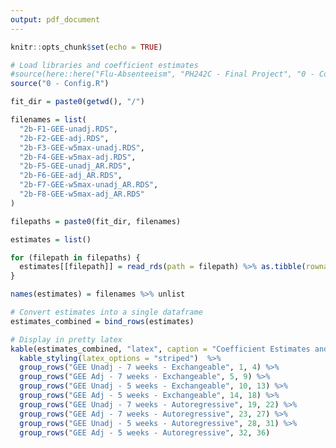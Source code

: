 ```yaml
---
output: pdf_document
---
```


```r
knitr::opts_chunk$set(echo = TRUE)
```

```r
# Load libraries and coefficient estimates
#source(here::here("Flu-Absenteeism", "PH242C - Final Project", "0 - Config.R"))
source("0 - Config.R")

fit_dir = paste0(getwd(), "/")

filenames = list(
  "2b-F1-GEE-unadj.RDS",
  "2b-F2-GEE-adj.RDS",
  "2b-F3-GEE-w5max-unadj.RDS",
  "2b-F4-GEE-w5max-adj.RDS",
  "2b-F5-GEE-unadj_AR.RDS",
  "2b-F6-GEE-adj_AR.RDS",
  "2b-F7-GEE-w5max-unadj_AR.RDS",
  "2b-F8-GEE-w5max-adj_AR.RDS"
)

filepaths = paste0(fit_dir, filenames)

estimates = list()

for (filepath in filepaths) {
  estimates[[filepath]] = read_rds(path = filepath) %>% as.tibble(rownames=" ")
}

names(estimates) = filenames %>% unlist

# Convert estimates into a single dataframe
estimates_combined = bind_rows(estimates)

# Display in pretty latex
kable(estimates_combined, "latex", caption = "Coefficient Estimates and SEs", booktabs=T) %>% 
  kable_styling(latex_options = "striped")  %>% 
  group_rows("GEE Unadj - 7 weeks - Exchangeable", 1, 4) %>% 
  group_rows("GEE Adj - 7 weeks - Exchangeable", 5, 9) %>% 
  group_rows("GEE Unadj - 5 weeks - Exchangeable", 10, 13) %>% 
  group_rows("GEE Adj - 5 weeks - Exchangeable", 14, 18) %>% 
  group_rows("GEE Unadj - 7 weeks - Autoregressive", 19, 22) %>% 
  group_rows("GEE Adj - 7 weeks - Autoregressive", 23, 27) %>% 
  group_rows("GEE Unadj - 5 weeks - Autoregressive", 28, 31) %>% 
  group_rows("GEE Adj - 5 weeks - Autoregressive", 32, 36)
```

